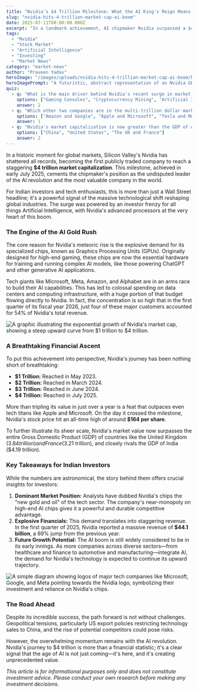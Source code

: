 ```yaml
---
title: "Nvidia's $4 Trillion Milestone: What the AI King's Reign Means for Indian Investors"
slug: "nvidia-hits-4-trillion-market-cap-ai-boom"
date: 2025-07-11T00:00:00.000Z
excerpt: "In a landmark achievement, AI chipmaker Nvidia surpassed a $4 trillion market capitalization, solidifying its place as the world's most valuable company. We explore what's driving this unprecedented growth and what it signifies for investors in India."
tags:
  - "Nvidia"
  - "Stock Market"
  - "Artificial Intelligence"
  - "Investing"
  - "Market News"
category: "market-news"
author: "Praveen Yadav"
heroImage: "/images/uploads/nvidia-hits-4-trillion-market-cap-ai-boom/hero-image.jpg"
heroImagePrompt: "A futuristic, abstract representation of an Nvidia GPU with glowing circuits, symbolizing the power of artificial intelligence and its impact on the global stock market."
quiz:
  - q: "What is the main driver behind Nvidia's recent surge in market value?"
    options: ["Gaming Consoles", "Cryptocurrency Mining", "Artificial Intelligence Boom"]
    answer: 2
  - q: "Which other two companies are in the multi-trillion dollar market cap club with Nvidia?"
    options: ["Amazon and Google", "Apple and Microsoft", "Tesla and Meta"]
    answer: 1
  - q: "Nvidia's market capitalization is now greater than the GDP of which of the following?"
    options: ["China", "United States", "The UK and France"]
    answer: 2
---
```


In a historic moment for global markets, Silicon Valley's Nvidia has shattered all records, becoming the first publicly traded company to reach a staggering **$4 trillion market capitalization**. This milestone, achieved in early July 2025, cements the chipmaker's position as the undisputed leader of the AI revolution and the most valuable company in the world.

For Indian investors and tech enthusiasts, this is more than just a Wall Street headline; it's a powerful signal of the massive technological shift reshaping global industries. The surge was powered by an investor frenzy for all things Artificial Intelligence, with Nvidia's advanced processors at the very heart of this boom.

### The Engine of the AI Gold Rush

The core reason for Nvidia's meteoric rise is the explosive demand for its specialized chips, known as Graphics Processing Units (GPUs). Originally designed for high-end gaming, these chips are now the essential hardware for training and running complex AI models, like those powering ChatGPT and other generative AI applications.

Tech giants like Microsoft, Meta, Amazon, and Alphabet are in an arms race to build their AI capabilities. This has led to colossal spending on data centers and computing infrastructure, with a huge portion of that budget flowing directly to Nvidia. In fact, the concentration is so high that in the first quarter of its fiscal year 2026, just four of these major customers accounted for 54% of Nvidia's total revenue.

![A graphic illustrating the exponential growth of Nvidia's market cap, showing a steep upward curve from $1 trillion to $4 trillion.](/images/uploads/nvidia-hits-4-trillion-market-cap-ai-boom/market-cap-growth.png)

### A Breathtaking Financial Ascent

To put this achievement into perspective, Nvidia's journey has been nothing short of breathtaking:
*   **$1 Trillion:** Reached in May 2023.
*   **$2 Trillion:** Reached in March 2024.
*   **$3 Trillion:** Reached in June 2024.
*   **$4 Trillion:** Reached in July 2025.

More than tripling its value in just over a year is a feat that outpaces even tech titans like Apple and Microsoft. On the day it crossed the milestone, Nvidia's stock price hit an all-time high of around **$164 per share**.

To further illustrate its sheer scale, Nvidia's market value now surpasses the entire Gross Domestic Product (GDP) of countries like the United Kingdom ($3.84 trillion) and France ($3.21 trillion), and closely rivals the GDP of India ($4.19 trillion).

### Key Takeaways for Indian Investors

While the numbers are astronomical, the story behind them offers crucial insights for investors:

1.  **Dominant Market Position:** Analysts have dubbed Nvidia's chips the "new gold and oil" of the tech sector. The company's near-monopoly on high-end AI chips gives it a powerful and durable competitive advantage.
2.  **Explosive Financials:** This demand translates into staggering revenue. In the first quarter of 2025, Nvidia reported a massive revenue of **$44.1 billion**, a 69% jump from the previous year.
3.  **Future Growth Potential:** The AI boom is still widely considered to be in its early innings. As more companies across diverse sectors—from healthcare and finance to automotive and manufacturing—integrate AI, the demand for Nvidia's technology is expected to continue its upward trajectory.

![A simple diagram showing logos of major tech companies like Microsoft, Google, and Meta pointing towards the Nvidia logo, symbolizing their investment and reliance on Nvidia's chips.](/images/uploads/nvidia-hits-4-trillion-market-cap-ai-boom/tech-giants-investment.png)

### The Road Ahead

Despite its incredible success, the path forward is not without challenges. Geopolitical tensions, particularly US export policies restricting technology sales to China, and the rise of potential competitors could pose risks.

However, the overwhelming momentum remains with the AI revolution. Nvidia's journey to $4 trillion is more than a financial statistic; it's a clear signal that the age of AI is not just coming—it's here, and it's creating unprecedented value.

*This article is for informational purposes only and does not constitute investment advice. Please conduct your own research before making any investment decisions.*